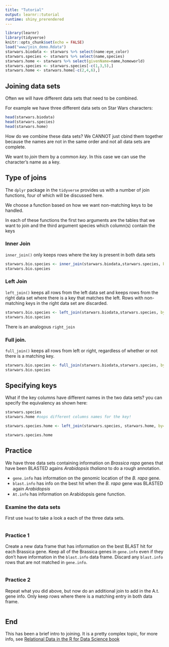 ```yaml
---
title: "Tutorial"
output: learnr::tutorial
runtime: shiny_prerendered
---
```


```r
library(learnr)
library(tidyverse)
knitr::opts_chunk$set(echo = FALSE)
load("www/join_demo.Rdata")
starwars.biodata <- starwars %>% select(name:eye_color)
starwars.species <- starwars %>% select(name,species)
starwars.home <- starwars %>% select(givenName=name,homeworld)
starwars.species <- starwars.species[-c(1,3,5),]
starwars.home <- starwars.home[-c(2,4,6),]
```

## Joining data sets

Often we will have different data sets that need to be combined.

For example we have three different data sets on Star Wars characters:

```r
head(starwars.biodata)
head(starwars.species)
head(starwars.home)
```

How do we combine these data sets?  We CANNOT just cbind them together because the names are not in the same order and not all data sets are complete.

We want to _join_ them by a common _key_.  In this case we can use the character's name as a key.

## Type of joins

The `dplyr` package in the `tidyverse` provides us with a number of join functions, four of which will be discussed here.

We choose a function based on how we want non-matching keys to be handled.

In each of these functions the first two arguments are the tables that we want to join and the third argument species which column(s) contain the keys

### Inner Join

`inner_join()` only keeps rows where the key is present in both data sets

```r
starwars.bio.species <- inner_join(starwars.biodata,starwars.species, by = "name")
starwars.bio.species
```

### Left Join

`left_join()` keeps all rows from the left data set and keeps rows from the right data set where there is a key that matches the left.  Rows with non-matching keys in the right data set are discarded.

```r
starwars.bio.species <- left_join(starwars.biodata,starwars.species, by = "name")
starwars.bio.species
```

There is an analogous `right_join`

### Full join.

`full_join()` keeps all rows from left or right, regardless of whether or not there is a matching key.

```r
starwars.bio.species <- full_join(starwars.biodata,starwars.species, by = "name")
starwars.bio.species
```

## Specifying keys

What if the key columns have different names in the two data sets? you can specify the equivalency as shown here:

```r
starwars.species
starwars.home #oops different columns names for the key!

starwars.species.home <- left_join(starwars.species, starwars.home, by=c("name"="givenName"))

starwars.species.home
```

## Practice

We have three data sets containing information on _Brassica rapa_ genes that have been BLASTED agains _Arabidopsis thaliana_ to do a rough annotation.

* `gene.info` has information on the genomic location of the _B. rapa_ gene.
* `blast.info` has info on the best hit when the _B. rapa_ gene was BLASTED again _Arabidopsis_
* `At.info` has information on Arabidopsis gene function.

### Examine the data sets

First use `head` to take a look a each of the three data sets.
```r

```


### Practice 1

Create a new data frame that has information on the best BLAST hit for each Brassica gene.  Keep all of the Brassica genes in `gene.info` even if they don't have information in the `blast.info` data frame.  Discard any `blast.info` rows that are not matched in `gene.info`.

```r

```


### Practice 2

Repeat what you did above, but now do an additional join to add in the A.t. gene info.  Only keep rows where there is a matching entry in both data frame.

```r

```

## End

This has been a brief intro to joining.  It is a pretty complex topic, for more info, see [Relational Data in the R for Data Science book](http://r4ds.had.co.nz/relational-data.html)
